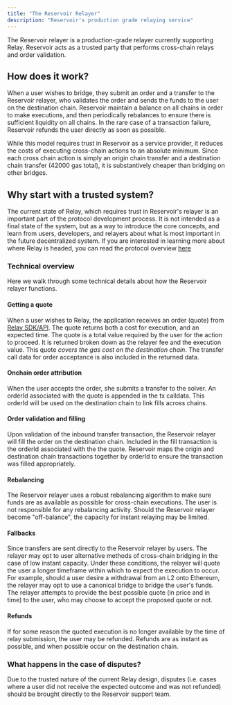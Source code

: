 ```yaml
---
title: "The Reservoir Relayer"
description: "Reservoir's production grade relaying service"
---
```


The Reservoir relayer is a production-grade relayer currently supporting Relay. Reservoir acts as a trusted party that performs cross-chain relays and order validation.

## How does it work?

When a user wishes to bridge, they submit an order and a transfer to the Reservoir relayer, who validates the order and sends the funds to the user on the destination chain. Reservoir maintain a balance on all chains in order to make executions, and then periodically rebalances to ensure there is sufficient liquidity on all chains. In the rare case of a transaction failure, Reservoir refunds the user directly as soon as possible.

While this model requires trust in Reservoir as a service provider, it reduces the costs of executing cross-chain actions to an absolute minimum. Since each cross chain action is simply an origin chain transfer and a destination chain transfer (42000 gas total), it is substantively cheaper than bridging on other bridges.

## Why start with a trusted system?

The current state of Relay, which requires trust in Reservoir's relayer is an important part of the protocol development process. It is not intended as a final state of the system, but as a way to introduce the core concepts, and learn from users, developers, and relayers about what is most important in the future decentralized system. If you are interested in learning more about where Relay is headed, you can read the protocol overview [here](how-it-works/protocol-overview)

### Technical overview

Here we walk through some technical details about how the Reservoir relayer functions.

#### Getting a quote

When a user wishes to Relay, the application receives an order (quote) from [Relay SDK/API](references/overview). The quote returns both a cost for execution, and an expected time. The quote is a total value required by the user for the action to proceed. It is returned broken down as the relayer fee and the execution value. This quote _covers the gas cost on the destination chain_. The transfer call data for order acceptance is also included in the returned data.

#### Onchain order attribution

When the user accepts the order, she submits a transfer to the solver. An orderId associated with the quote is appended in the tx calldata. This orderId will be used on the destination chain to link fills across chains.

#### Order validation and filling

Upon validation of the inbound transfer transaction, the Reservoir relayer will fill the order on the destination chain. Included in the fill transaction is the orderId associated with the the quote. Reservoir maps the origin and destination chain transactions together by orderId to ensure the transaction was filled appropriately.

#### Rebalancing

The Reservoir relayer uses a robust rebalancing algorithm to make sure funds are as available as possible for cross-chain executions. The user is not responsible for any rebalancing activity. Should the Reservoir relayer become "off-balance", the capacity for instant relaying may be limited.

#### Fallbacks

Since transfers are sent directly to the Reservoir relayer by users. The relayer may opt to user alternative methods of cross-chain bridging in the case of low instant capacity. Under these conditions, the relayer will quote the user a longer timeframe within which to expect the execution to occur. For example, should a user desire a withdrawal from an L2 onto Ethereum, the relayer may opt to use a canonical bridge to bridge the user's funds. The relayer attempts to provide the best possible quote (in price and in time) to the user, who may choose to accept the proposed quote or not.

#### Refunds

If for some reason the quoted execution is no longer available by the time of relay submission, the user may be refunded. Refunds are as instant as possible, and when possible occur on the destination chain.

### What happens in the case of disputes?

Due to the trusted nature of the current Relay design, disputes (i.e. cases where a user did not receive the expected outcome and was not refunded) should be brought directly to the Reservoir support team.
